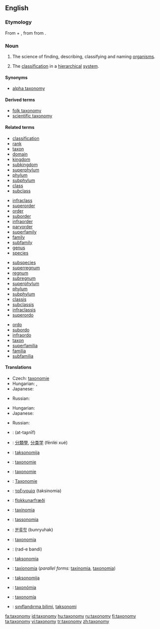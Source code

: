 {{wikipedia}}
==English==

===Etymology===
From {{Gr.}} {{term|sc=Grek|τάξις|tr=taxis||arrangement, order|lang=el}} + {{term|sc=Grek|-νομία|tr=-nomia||method|lang=el}}, from {{term|sc=Grek|νόμος|tr=-nomos||law, managing|lang=el}} from {{term|sc=Grek|νέμειν|tr=nemein||manage|lang=el}}.

===Noun===
{{en-noun|taxonom|ies}}

# {{context|systematics|uncountable}} The science of finding, describing, classifying and naming [[organism]]s.
# The [[classification]] in a [[hierarchical]] [[system]].

====Synonyms====
* {{sense|science of finding, describing, classifying and naming organisms}} [[alpha taxonomy]]

====Derived terms====
* [[folk taxonomy]]
* [[scientific taxonomy]]

====Related terms====
{{top4}}
* [[classification]]
* [[rank]]
* [[taxon]]
* [[domain]]
* [[kingdom]]
* [[subkingdom]]
* [[superphylum]]
* [[phylum]]
* [[subphylum]]
* [[class]]
* [[subclass]]
{{mid4}}
* [[infraclass]]
* [[superorder]]
* [[order]]
* [[suborder]]
* [[infraorder]]
* [[parvorder]]
* [[superfamily]]
* [[family]]
* [[subfamily]]
* [[genus]]
* [[species]]
{{mid4}}
* [[subspecies]]
* [[superregnum]]
* [[regnum]]
* [[subregnum]]
* [[superphylum]]
* [[phylum]]
* [[subphylum]]
* [[classis]]
* [[subclassis]]
* [[infraclassis]]
* [[superordo]]
{{mid4}}
* [[ordo]]
* [[subordo]]
* [[infraordo]]
* [[taxon]]
* [[superfamilia]]
* [[familia]]
* [[subfamilia]]
{{bottom}}

====Translations====
{{trans-top|science of finding, describing, classifying and naming organisms}}
* Czech: [[taxonomie]] {{f}}
* Hungarian: {{t|hu|rendszertan}}, {{t|hu|taxonómia}}
* Japanese: {{t+|ja|分類学|tr=bunruigaku|sc=Jpan}}
{{trans-mid}}
* Russian: {{t|ru|таксономия|f|tr=taksonómija|sc=Cyrl}}
{{trans-bottom}}

{{trans-top|classification in a hierarchical system}}
* Hungarian: {{t|hu|osztályozás}}
* Japanese: {{t-|ja|分類法|tr=bunruihō|sc=Jpan}}
{{trans-mid}}
* Russian: {{t|ru|систематика|f|tr=sist'emátika|sc=Cyrl}}
{{trans-bottom}}

{{checktrans-top}}
* {{ttbc|Arabic}}: {{Arab|[[التصنيف]]}} (at-taʂnīf) {{m}}
* {{ttbc|Chinese}}: [[分類學]], [[分类学]] (fēnlèi xué)
* {{ttbc|Croatian}}: [[taksonomija]] {{f}}
* {{ttbc|Dutch}}: [[taxonomie]] {{f}}
* {{ttbc|French}}: [[taxonomie]] {{f}}
* {{ttbc|German}}: [[Taxonomie]] {{f}}
* {{ttbc|Greek}}: [[ταξινομία]] (taksinomia) {{f}}
* {{ttbc|Icelandic}}: [[flokkunarfræði]]
* {{ttbc|Interlingua}}: [[taxinomia]]
* {{ttbc|Italian}}: [[tassonomia]] {{f}}
{{checktrans-mid}}
* {{ttbc|Korean}}: [[분류학]] (bunryuhak)
* {{ttbc|Latin}}: [[taxonomia]] {{f}}
* {{ttbc|Persian}}: {{fa-Arab|[[رده بندی]]}} (rad-e bandi)
* {{ttbc|Polish}}: [[taksonomia]] {{f}}
* {{ttbc|Portuguese}}: [[taxionomia]] {{f}} (''parallel forms:'' [[taxinomia]], [[taxonomia]])
* {{ttbc|Slovenian}}: [[taksonomija]] {{f}}
* {{ttbc|Slovak}}: [[taxonómia]] {{f}}
* {{ttbc|Spanish}}: [[taxonomía]] {{f}}
* {{ttbc|Turkish}}: [[sınıflandırma bilimi]], [[taksonomi]]
{{checktrans-bottom}}

[[fa:taxonomy]]
[[id:taxonomy]]
[[hu:taxonomy]]
[[ru:taxonomy]]
[[fi:taxonomy]]
[[ta:taxonomy]]
[[vi:taxonomy]]
[[tr:taxonomy]]
[[zh:taxonomy]]